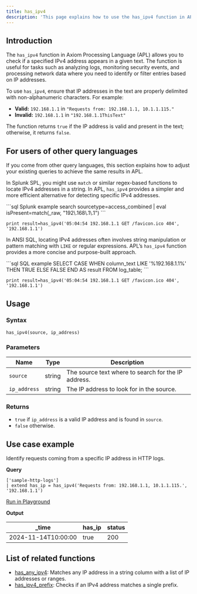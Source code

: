 ```yaml
---
title: has_ipv4
description: 'This page explains how to use the has_ipv4 function in APL.'
---
```


## Introduction

The `has_ipv4` function in Axiom Processing Language (APL) allows you to check if a specified IPv4 address appears in a given text. The function is useful for tasks such as analyzing logs, monitoring security events, and processing network data where you need to identify or filter entries based on IP addresses.

To use `has_ipv4`, ensure that IP addresses in the text are properly delimited with non-alphanumeric characters. For example:
- **Valid:** `192.168.1.1` in `"Requests from: 192.168.1.1, 10.1.1.115."`
- **Invalid:** `192.168.1.1` in `"192.168.1.1ThisText"`

The function returns `true` if the IP address is valid and present in the text; otherwise, it returns `false`.

## For users of other query languages

If you come from other query languages, this section explains how to adjust your existing queries to achieve the same results in APL.

<AccordionGroup>
<Accordion title="Splunk SPL users">

In Splunk SPL, you might use `match` or similar regex-based functions to locate IPv4 addresses in a string. In APL, `has_ipv4` provides a simpler and more efficient alternative for detecting specific IPv4 addresses.

<CodeGroup>
```sql Splunk example
search sourcetype=access_combined | eval isPresent=match(_raw, "192\.168\.1\.1")
```

```kusto APL equivalent
print result=has_ipv4('05:04:54 192.168.1.1 GET /favicon.ico 404', '192.168.1.1')
```
</CodeGroup>

</Accordion>
<Accordion title="ANSI SQL users">

In ANSI SQL, locating IPv4 addresses often involves string manipulation or pattern matching with `LIKE` or regular expressions. APL’s `has_ipv4` function provides a more concise and purpose-built approach.

<CodeGroup>
```sql SQL example
SELECT CASE WHEN column_text LIKE '%192.168.1.1%' THEN TRUE ELSE FALSE END AS result
FROM log_table;
```

```kusto APL equivalent
print result=has_ipv4('05:04:54 192.168.1.1 GET /favicon.ico 404', '192.168.1.1')
```
</CodeGroup>

</Accordion>
</AccordionGroup>

## Usage

### Syntax

```kusto
has_ipv4(source, ip_address)
```

### Parameters

| Name        | Type   | Description                                    |
|-------------|--------|------------------------------------------------|
| `source`    | string | The source text where to search for the IP address.     |
| `ip_address`| string | The IP address to look for in the source.   |

### Returns

- `true` if `ip_address` is a valid IP address and is found in `source`.
- `false` otherwise.

## Use case example

Identify requests coming from a specific IP address in HTTP logs.

**Query**

```kusto
['sample-http-logs']
| extend has_ip = has_ipv4('Requests from: 192.168.1.1, 10.1.1.115.', '192.168.1.1')
```

[Run in Playground](https://play.axiom.co/axiom-play-qf1k/explorer?initForm=%7B%22apl%22%3A%22%5B'sample-http-logs'%5D%20%7C%20extend%20has_ip%20%3D%20has_ipv4('Requests%20from%3A%20192.168.1.1%2C%2010.1.1.115.'%2C%20'192.168.1.1')%22%7D)

**Output**

| _time               | has_ip       | status |
|---------------------|----------------|---------------------|
| 2024-11-14T10:00:00 | true    | 200    |

## List of related functions

- [has_any_ipv4](/apl/scalar-functions/ip-functions/has-any-ipv4): Matches any IP address in a string column with a list of IP addresses or ranges.
- [has_ipv4_prefix](/apl/scalar-functions/ip-functions/has-ipv4-prefix): Checks if an IPv4 address matches a single prefix.